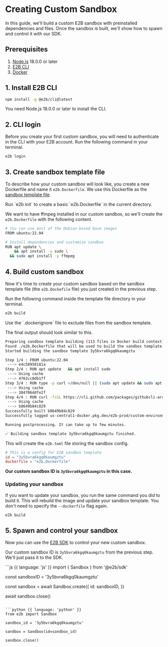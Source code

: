 
# Creating Custom Sandbox

In this guide, we'll build a custom E2B sandbox with preinstalled dependencies and files.
Once the sandbox is built, we'll show how to spawn and control it with our SDK.

## Prerequisites
1. [Node.js](https://nodejs.org/) 18.0.0 or later
1. [E2B CLI](https://www.npmjs.com/package/@e2b/cli)
1. [Docker](https://www.docker.com/)

## 1. Install E2B CLI

```bash
npm install -g @e2b/cli@latest
```

<Note>
You need Node.js 18.0.0 or later to install the CLI.
</Note>

## 2. CLI login
Before you create your first custom sandbox, you will need to authenticate in the CLI with your E2B account.
Run the following command in your terminal.
```bash
e2b login
```

## 3. Create sandbox template file
To describe how your custom sandbox will look like, you create a new Dockerfile and name it `e2b.Dockerfile`.
We use this Dockerfile as the [sandbox template file](/sandbox/templates/template-file).

<Note>
Run `e2b init` to create a basic `e2b.Dockerfile` in the current directory.
</Note>

We want to have ffmpeg installed in our custom sandbox, so we'll create the `e2b.Dockerfile` with the following content.
```bash
# You can use most of the Debian-based base images
FROM ubuntu:22.04

# Install dependencies and customize sandbox
RUN apt update \
	&& apt install -y sudo \
  && sudo apt install -y ffmpeg
```

## 4. Build custom sandbox
Now it's time to create your custom sandbox based on the sandbox template file (the `e2b.Dockefile` file) you just created in the previous step.

Run the following command inside the template file directory in your terminal.
```bash
e2b build
```

<Note>
Use the `.dockerignore` file to exclude files from the sandbox template.
</Note>

The final output should look similar to this.
```bash
Preparing sandbox template building (113 files in Docker build context).
Found ./e2b.Dockerfile that will be used to build the sandbox template.
Started building the sandbox template 3y5bvra6kgq0kaumgztu

Step 1/4 : FROM ubuntu:22.04
 ---> e4c58958181a
Step 2/4 : RUN apt update 	&& apt install sudo
 ---> Using cache
 ---> 4762cc0db1ff
Step 3/4 : RUN type -p curl >/dev/null || (sudo apt update && sudo apt install curl -y)
 ---> Using cache
 ---> 384706ddfe2f
Step 4/4 : RUN curl -fsSL https://cli.github.com/packages/githubcli-archive-keyring.gpg | sudo dd of=/usr/share/keyrings/githubcli-archive-keyring.gpg 	&& sudo chmod go+r /usr/share/keyrings/githubcli-archive-keyring.gpg 	   && echo "deb [arch=$(dpkg --print-architecture) signed-by=/usr/share/keyrings/githubcli-archive-keyring.gpg] https://cli.github.com/packages stable main" | sudo tee /etc/apt/sources.list.d/github-cli.list > /dev/null 	 sudo apt update 	 sudo apt install gh -y
 ---> Using cache
 ---> b8649b84c829
Successfully built b8649b84c829
Successfully tagged us-central1-docker.pkg.dev/e2b-prod/custom-environments/3y5bvra6kgq0kaumgztu:b96935dc-fe87-45fb-229d-a3fba4fe160d

Running postprocessing. It can take up to few minutes.

✅ Building sandbox template 3y5bvra6kgq0kaumgztu finished.
```


This will create the `e2b.toml` file storing the sandbox config.
```toml
# This is a config for E2B sandbox template
id = "3y5bvra6kgq0kaumgztu"
dockerfile = "e2b.Dockerfile"
```

**Our custom sandbox ID is `3y5bvra6kgq0kaumgztu` in this case.**

### Updating your sandbox
If you want to update your sandbox, you run the same command you did to build it.
This will rebuild the image and update your sandbox template.
You don't need to specify the `--dockerfile` flag again.

```bash
e2b build
```

## 5. Spawn and control your sandbox

Now you can use the [E2B SDK](/getting-started/installation) to control your new custom sandbox.

Our custom sandbox ID is `3y5bvra6kgq0kaumgztu` from the previous step. We'll just pass it to the SDK.

<CodeGroup isRunnable={false}>
```js {{ language: 'js' }}
import { Sandbox } from '@e2b/sdk'

const sandboxID = '3y5bvra6kgq0kaumgztu'

const sandbox = await Sandbox.create({
  id: sandboxID,
})

await sandbox.close()
```

```python {{ language: 'python' }}
from e2b import Sandbox

sandbox_id = '3y5bvra6kgq0kaumgztu'

sandbox = Sandbox(id=sandbox_id)

sandbox.close()
```
</CodeGroup>
